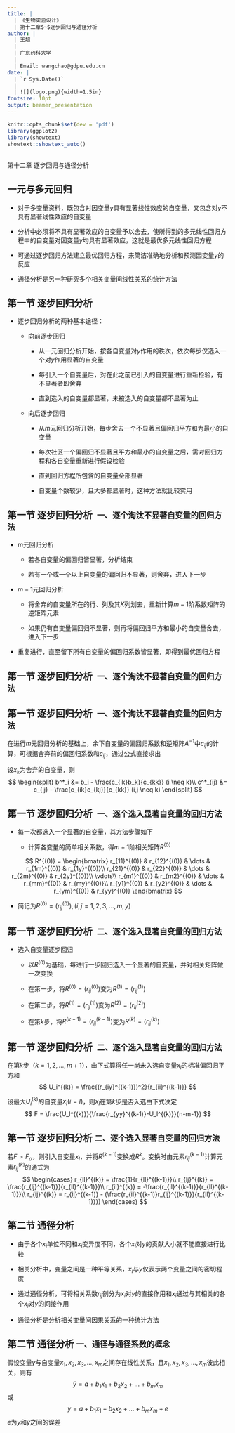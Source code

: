 ```yaml
---
title: |
  | 《生物实验设计》
  | 第十二章$~$逐步回归与通径分析
author: |
  | 王超
  |
  | 广东药科大学
  |
  | Email: wangchao@gdpu.edu.cn
date: |
  | `r Sys.Date()`
  |    
  | ![](logo.png){width=1.5in} 
fontsize: 10pt
output: beamer_presentation
---
```

```r
knitr::opts_chunk$set(dev = 'pdf')
library(ggplot2)
library(showtext)
showtext::showtext_auto()
```
## 

\LARGE 第十二章$~$逐步回归与通径分析

## 一元与多元回归

- 对于多变量资料，既包含对因变量$y$具有显著线性效应的自变量，又包含对$y$不具有显著线性效应的自变量

- 分析中必须将不具有显著效应的自变量予以舍去，使所得到的多元线性回归方程中的自变量对因变量$y$均具有显著效应，这就是最优多元线性回归方程

- 可通过逐步回归方法建立最优回归方程，来简洁准确地分析和预测因变量$y$的反应

- 通径分析是另一种研究多个相关变量间线性关系的统计方法

## 第一节$~$逐步回归分析

- 逐步回归分析的两种基本途径：

  - 向前逐步回归
  
    - 从一元回归分析开始，按各自变量对$y$作用的秩次，依次每步仅选入一个对$y$作用显著的自变量
    
    - 每引入一个自变量后，对在此之前已引入的自变量进行重新检验，有不显著者即舍弃
    
    - 直到选入的自变量都显著，未被选入的自变量都不显著为止
    
  - 向后逐步回归
  
    - 从$m$元回归分析开始，每步舍去一个不显著且偏回归平方和为最小的自变量
    
    - 每次社区一个偏回归不显著且平方和最小的自变量之后，需对回归方程和各自变量重新进行假设检验
    
    - 直到回归方程所包含的自变量全部显著
    
    - 自变量个数较少，且大多都显著时，这种方法就比较实用

## 第一节$~$逐步回归分析 $~$`一、逐个淘汰不显著自变量的回归方法`

- $m$元回归分析

  - 若各自变量的偏回归皆显著，分析结束
  
  - 若有一个或一个以上自变量的偏回归不显著，则舍弃\textcolor{red}{偏回归平方和最小的自变量}，进入下一步

- $m-1$元回归分析

  - 将舍弃的自变量所在的行、列及其$K$列划去，重新计算$m-1$阶系数矩阵的逆矩阵元素
  
  - 如果仍有自变量偏回归不显著，则再将偏回归平方和最小的自变量舍去，进入下一步
  
- 重复进行，直至留下所有自变量的偏回归系数皆显著，即得到最优回归方程

## 第一节$~$逐步回归分析 $~$`一、逐个淘汰不显著自变量的回归方法`


## 第一节$~$逐步回归分析 $~$`一、逐个淘汰不显著自变量的回归方法`

在进行$m$元回归分析的基础上，余下自变量的偏回归系数和逆矩阵$A^{-1}$中$c_{ij}$的计算，可根据舍弃前的偏回归系数和$c_{ij}$，通过公式直接求出

设$x_k$为舍弃的自变量，则
$$
\begin{split}
b^*_i &= b_i - \frac{c_{ik}b_k}{c_{kk}} (i \neq k)\\
c^*_{ij} &= c_{ij} - \frac{c_{ik}c_{kj}}{c_{kk}} (i,j \neq k)
\end{split}
$$

## 第一节$~$逐步回归分析 $~$`一、逐个选入显著自变量的回归方法`

- 每一次都选入一个显著的自变量，其方法步骤如下

  - 计算各变量的简单相关系数，得$m+1$阶相关矩阵$R^{(0)}$

$$
R^{(0)} = 
\begin{bmatrix} 
r_{11}^{(0)} & r_{12}^{(0)} & \dots & r_{1m}^{(0)} & r_{1y}^{(0)}\\ 
r_{21}^{(0)} & r_{22}^{(0)} & \dots & r_{2m}^{(0)} & r_{2y}^{(0)}\\
\vdots\\
r_{m1}^{(0)} & r_{m2}^{(0)} & \dots & r_{mm}^{(0)} & r_{my}^{(0)}\\
r_{y1}^{(0)} & r_{y2}^{(0)} & \dots & r_{ym}^{(0)} & r_{yy}^{(0)}
\end{bmatrix} 
$$
      
  - 简记为$R^{(0)} = (r_{ij}^{(0)}), (i,j = 1,2,3,\dots, m, y)$

## 第一节$~$逐步回归分析 $~$`二、逐个选入显著自变量的回归方法`

- 选入自变量逐步回归
  
  - 以$R^{(0)}$为基础，每进行一步回归选入一个显著的自变量，并对相关矩阵做一次变换
    
  - 在第一步，将$R^{(0)}=(r_{ij}^{(0)})$变为$R^{(1)}=(r_{ij}^{(1)})$
    
  - 在第二步，将$R^{(1)}=(r_{ij}^{(1)})$变为$R^{(2)}=(r_{ij}^{(2)})$
    
  - 在第$k$步，将$R^{(k-1)}=(r_{ij}^{(k-1)})$变为$R^{(k)}=(r_{ij}^{(k)})$
  
  
## 第一节$~$逐步回归分析 $~$`二、逐个选入显著自变量的回归方法`

在第$k$步（$k=1,2,\dots, m+1$），由下式算得任一尚未入选自变量$x_i$的标准偏回归平方和
$$
U_i^{(k)} = \frac{(r_{iy}^{(k-1)})^2}{r_{ii}^{(k-1)}}
$$

设最大$U_i^{(k)}$的自变量$x_i(i=l)$，则$x_l$在第$k$步是否入选由下式决定
$$
F = \frac{U_l^{(k)}}{\frac{r_{yy}^{(k-1)}-U_l^{(k)}}{n-m-1}}
$$

## 第一节$~$逐步回归分析$~$`二、逐个选入显著自变量的回归方法`

若$F>F_\alpha$，则引入自变量$x_l$，并将$R^{(k-1)}$变换成$R^k$。变换时由元素$r_{ij}^{(k-1)}$计算元素$r_{ij}^{(k)}$的通式为
$$
\begin{cases}
r_{ll}^{(k)} = \frac{1}{r_{ll}^{(k-1)}}\\
r_{lj}^{(k)} = \frac{r_{lj}^{(k-1)}}{r_{ll}^{(k-1)}}\\
r_{il}^{(k)} = -\frac{r_{il}^{(k-1)}}{r_{ll}^{(k-1)}}\\
r_{ij}^{(k)} = r_{ij}^{(k-1)} - (\frac{r_{il}^{(k-1)}r_{lj}^{(k-1)}}{r_{ll}^{(k-1)}})
\end{cases}
$$


## 第二节$~$通径分析

- 由于各个$x_i$单位不同和$x_i$变异度不同，各个$x_i$对$y$的贡献大小就不能直接进行比较

- 相关分析中，变量之间是一种平等关系，$x_i$与$y$仅表示两个变量之间的密切程度

- 通过通径分析，可将相关系数$r_{ij}$剖分为$x_i$对$y$的直接作用和$x_i$通过与其相关的各个$x_i$对$y$的间接作用

- 通径分析是分析相关变量间因果关系的一种统计方法

## 第二节$~$通径分析$~$`一、通径与通径系数的概念`

假设变量$y$与自变量$x_1, x_2, x_3, \dots, x_m$之间存在线性关系，且$x_1, x_2, x_3, \dots, x_m$彼此相关，则有
$$
\hat{y} = a+ b_1 x_1 + b_2 x_2 + \dots + b_m x_m
$$
或
$$
y = a+ b_1 x_1 + b_2 x_2 + \dots + b_m x_m + e
$$
$e$为$y$和$\hat{y}$之间的误差
